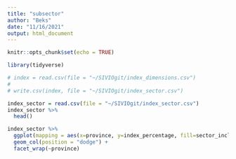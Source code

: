 ```yaml
---
title: "subsector"
author: "Beks"
date: "11/16/2021"
output: html_document
---
```


```r
knitr::opts_chunk$set(echo = TRUE)

library(tidyverse)
```

```r
# index = read.csv(file = "~/SIVIOgit/index_dimensions.csv")
# 
# write.csv(index, file = "~/SIVIOgit/index_sector.csv")
```

```r
index_sector = read.csv(file = "~/SIVIOgit/index_sector.csv")
index_sector %>%
  head()
```

```r
index_sector %>%
  ggplot(mapping = aes(x=province, y=index_percentage, fill=sector_inclusion)) +
  geom_col(position = "dodge") +
  facet_wrap(~province)
```

